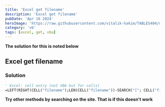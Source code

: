 ```yaml
---
title: 'Excel get filename'
description: 'Excel get filename'
pubDate: 'Apr 16 2024'
heroImage: 'https://raw.githubusercontent.com/vitalik-hakim/TABLES404/main/error_b/vba.jpg'
category: 'vb'
tags: [excel, get, vba]
---
```


**The solution for this is noted below**

## Excel get filename

### Solution

```vb
' Excel: cell entry (not VBA but for cells)
=LEFT(RIGHT(CELL("filename");LEN(CELL("filename"))-SEARCH("["; CELL("filename"))); SEARCH("."; RIGHT(CELL("filename");LEN(CELL("filename"))-SEARCH("["; CELL("filename"))))-1)
```

**Try other methods by searching on the site. That is if this doesn't work**
